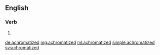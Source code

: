 ==English==

===Verb===
{{head|en|verb form}}

# {{en-past of|achromatize}}

[[de:achromatized]]
[[mg:achromatized]]
[[ml:achromatized]]
[[simple:achromatized]]
[[sv:achromatized]]